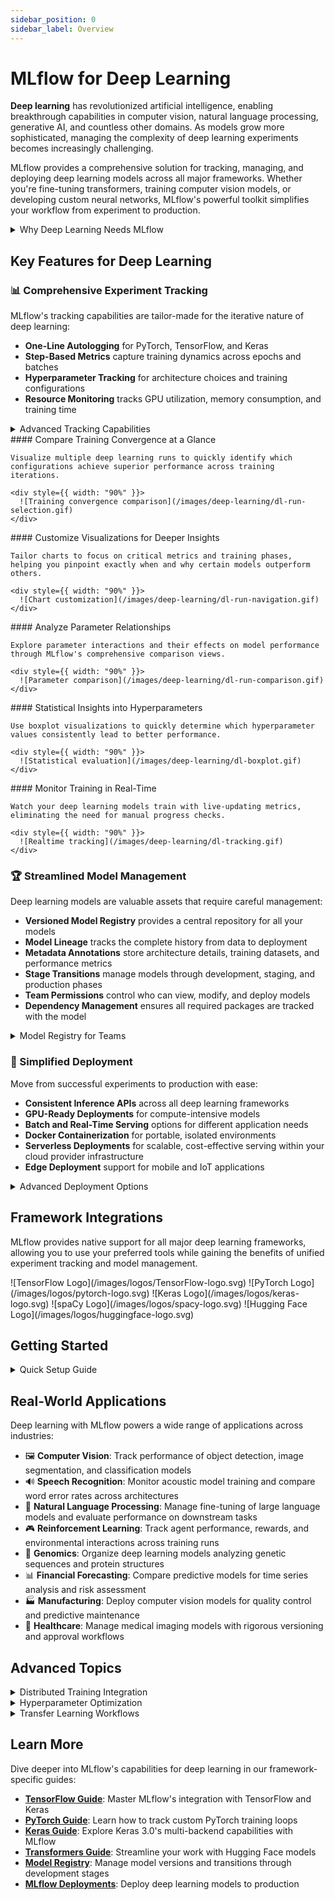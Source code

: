 ```yaml
---
sidebar_position: 0
sidebar_label: Overview
---
```



# MLflow for Deep Learning

**Deep learning** has revolutionized artificial intelligence, enabling breakthrough capabilities in computer vision, natural language processing, generative AI, and countless other domains. As models grow more sophisticated, managing the complexity of deep learning experiments becomes increasingly challenging.

MLflow provides a comprehensive solution for tracking, managing, and deploying deep learning models across all major frameworks. Whether you're fine-tuning transformers, training computer vision models, or developing custom neural networks, MLflow's powerful toolkit simplifies your workflow from experiment to production.

<details>
  <summary>Why Deep Learning Needs MLflow</summary>

  #### The Challenges of Modern Deep Learning

  - 🔄 **Iterative Development**: Deep learning requires extensive experimentation with architectures, hyperparameters, and training regimes
  - 📊 **Complex Metrics**: Models generate numerous metrics across training steps that must be tracked and compared
  - 💾 **Large Artifacts**: Models, checkpoints, and visualizations need systematic storage and versioning
  - 🧩 **Framework Diversity**: Teams often work across PyTorch, TensorFlow, Keras, and other specialized libraries
  - 🔬 **Reproducibility Crisis**: Without proper tracking, recreating results becomes nearly impossible
  - 👥 **Team Collaboration**: Multiple researchers need visibility into experiments and the ability to build on each other's work
  - 🚀 **Deployment Complexities**: Moving from successful experiments to production introduces new challenges

  MLflow addresses these challenges with a framework-agnostic platform that brings structure and clarity to the entire deep learning lifecycle.
</details>

## Key Features for Deep Learning

### 📊 Comprehensive Experiment Tracking

MLflow's tracking capabilities are tailor-made for the iterative nature of deep learning:

- **One-Line Autologging** for PyTorch, TensorFlow, and Keras
- **Step-Based Metrics** capture training dynamics across epochs and batches
- **Hyperparameter Tracking** for architecture choices and training configurations
- **Resource Monitoring** tracks GPU utilization, memory consumption, and training time

<details>
  <summary>Advanced Tracking Capabilities</summary>

  #### Beyond Basic Metrics

  MLflow's tracking system supports the specialized needs of deep learning workflows:

  - **Model Architecture Logging**: Automatically capture neural network structures and parameter counts
  - **Dataset Tracking**: Record dataset versions, preprocessing steps, and augmentation parameters
  - **Visual Debugging**: Store sample predictions, attention maps, and other visual artifacts
  - **Distributed Training**: Monitor metrics across multiple nodes in distributed training setups
  - **Custom Artifacts**: Log confusion matrices, embedding projections, and other specialized visualizations
  - **Hardware Profiling**: Track GPU/TPU utilization, memory consumption, and throughput metrics
  - **Early Stopping Points**: Record when early stopping occurred and store the best model states
</details>

<Tabs>
  <TabItem default label="Chart Comparison" value="chart-comparison">
    #### Compare Training Convergence at a Glance

    Visualize multiple deep learning runs to quickly identify which configurations achieve superior performance across training iterations.

    <div style={{ width: "90%" }}>
      ![Training convergence comparison](/images/deep-learning/dl-run-selection.gif)
    </div>
  </TabItem>

  <TabItem label="Chart Customization" value="chart-customization">
    #### Customize Visualizations for Deeper Insights

    Tailor charts to focus on critical metrics and training phases, helping you pinpoint exactly when and why certain models outperform others.

    <div style={{ width: "90%" }}>
      ![Chart customization](/images/deep-learning/dl-run-navigation.gif)
    </div>
  </TabItem>

  <TabItem label="Run Comparison" value="run-comparison">
    #### Analyze Parameter Relationships

    Explore parameter interactions and their effects on model performance through MLflow's comprehensive comparison views.

    <div style={{ width: "90%" }}>
      ![Parameter comparison](/images/deep-learning/dl-run-comparison.gif)
    </div>
  </TabItem>

  <TabItem label="Statistical Evaluation" value="statistical-evaluation">
    #### Statistical Insights into Hyperparameters

    Use boxplot visualizations to quickly determine which hyperparameter values consistently lead to better performance.

    <div style={{ width: "90%" }}>
      ![Statistical evaluation](/images/deep-learning/dl-boxplot.gif)
    </div>
  </TabItem>

  <TabItem label="Realtime Tracking" value="realtime-tracking">
    #### Monitor Training in Real-Time

    Watch your deep learning models train with live-updating metrics, eliminating the need for manual progress checks.

    <div style={{ width: "90%" }}>
      ![Realtime tracking](/images/deep-learning/dl-tracking.gif)
    </div>
  </TabItem>
</Tabs>

### 🏆 Streamlined Model Management

Deep learning models are valuable assets that require careful management:

- **Versioned Model Registry** provides a central repository for all your models
- **Model Lineage** tracks the complete history from data to deployment
- **Metadata Annotations** store architecture details, training datasets, and performance metrics
- **Stage Transitions** manage models through development, staging, and production phases
- **Team Permissions** control who can view, modify, and deploy models
- **Dependency Management** ensures all required packages are tracked with the model

<details>
  <summary>Model Registry for Teams</summary>

  #### Collaborative Model Development

  The MLflow Model Registry enhances team productivity through:

  - **Transition Requests**: Team members can request model promotion with documented justifications
  - **Approval Workflows**: Implement governance with required approvals for production deployments (managed MLflow only)
  - **Performance Baselines**: Set threshold requirements before models can advance to production
  - **Rollback Capabilities**: Quickly revert to previous versions if issues arise
  - **Activity Feeds**: Track who made changes to models and when (managed MLflow only)
  - **Webhook Integration**: Trigger CI/CD pipelines and notifications based on registry events (managed MLflow only)
  - **Model Documentation**: Store comprehensive documentation alongside model artifacts
</details>

### 🚀 Simplified Deployment

Move from successful experiments to production with ease:

- **Consistent Inference APIs** across all deep learning frameworks
- **GPU-Ready Deployments** for compute-intensive models
- **Batch and Real-Time Serving** options for different application needs
- **Docker Containerization** for portable, isolated environments
- **Serverless Deployments** for scalable, cost-effective serving within your cloud provider infrastructure
- **Edge Deployment** support for mobile and IoT applications

<details>
  <summary>Advanced Deployment Options</summary>

  #### Beyond Basic Serving

  MLflow supports sophisticated deployment scenarios for deep learning:

  - **Model Ensembling**: Deploy multiple models with voting or averaging mechanisms
  - **Custom Preprocessing/Postprocessing**: Attach data transformation pipelines to your model
  - **Optimized Inference**: Support for quantization, pruning, and other optimization techniques
  - **Monitoring Integration**: Connect to observability platforms for production tracking
  - **Hardware Acceleration**: Leverage GPU/TPU resources for high-throughput inference in cloud provider infrastructure
  - **Scalable Architecture**: Handle variable loads with auto-scaling capabilities (managed MLflow only)
  - **Multi-Framework Deployment**: Mix models from different frameworks in the same serving environment
</details>

## Framework Integrations

MLflow provides native support for all major deep learning frameworks, allowing you to use your preferred tools while gaining the benefits of unified experiment tracking and model management.

<CardGroup>
  <LogoCard description="Seamlessly track TensorFlow experiments with one-line autologging. Capture training metrics, model architecture, and TensorBoard visualizations in a centralized repository." link="/ml/deep-learning/tensorflow">
    <span>![TensorFlow Logo](/images/logos/TensorFlow-logo.svg)</span>
  </LogoCard>

  <LogoCard description="Integrate MLflow with PyTorch's flexible deep learning ecosystem. Log metrics from custom training loops, save model checkpoints, and simplify deployment for production." link="/ml/deep-learning/pytorch">
    <span>![PyTorch Logo](/images/logos/pytorch-logo.svg)</span>
  </LogoCard>

  <LogoCard description="Harness Keras 3.0's multi-backend capabilities with comprehensive MLflow tracking. Monitor training across TensorFlow, PyTorch, and JAX backends with consistent experiment management." link="/ml/deep-learning/keras">
    <span>![Keras Logo](/images/logos/keras-logo.svg)</span>
  </LogoCard>

  <LogoCard description="Track and manage spaCy NLP models throughout their lifecycle. Log training metrics, compare model versions, and deploy language processing pipelines to production." link="/ml/model/#spacyspacy">
    <span>![spaCy Logo](/images/logos/spacy-logo.svg)</span>
  </LogoCard>

  <LogoCard description="Streamline your work with Hugging Face Transformers. Track fine-tuning experiments, manage model versions, and deploy state-of-the-art language models with MLflow's specialized integration." link="/llms/transformers">
    <span>![Hugging Face Logo](/images/logos/huggingface-logo.svg)</span>
  </LogoCard>
</CardGroup>

## Getting Started

<details>
  <summary>Quick Setup Guide</summary>

  ### 1. Install MLflow

  ```bash
  pip install mlflow
  ```

  Ensure that you have the appropriate DL integration package installed. For example, for PyTorch with image model support:

  ```bash
  pip install torch torchvision
  ```

  ### 2. Start Tracking Server (Optional)

  ```bash
  # Start a local tracking server
  mlflow server --host 0.0.0.0 --port 5000
  ```

  ### 3. Enable Autologging

  ```python
  import mlflow

  # For TensorFlow/Keras
  mlflow.tensorflow.autolog()

  # For PyTorch Lightning
  mlflow.pytorch.autolog()

  # For all supported frameworks
  mlflow.autolog()
  ```

  ### 4. Train Your Model Normally

  ```python
  # Your existing training code works unchanged!
  model.fit(train_data, train_labels, epochs=10, validation_data=(val_data, val_labels))
  ```

  ### 5. View Results

  Open the MLflow UI to see your tracked experiments:

  ```bash
  mlflow ui
  ```

  Or if using a tracking server:

  ```
  http://localhost:5000
  ```
</details>

## Real-World Applications

Deep learning with MLflow powers a wide range of applications across industries:

- 🖼️ **Computer Vision**: Track performance of object detection, image segmentation, and classification models
- 🔊 **Speech Recognition**: Monitor acoustic model training and compare word error rates across architectures
- 📝 **Natural Language Processing**: Manage fine-tuning of large language models and evaluate performance on downstream tasks
- 🎮 **Reinforcement Learning**: Track agent performance, rewards, and environmental interactions across training runs
- 🧬 **Genomics**: Organize deep learning models analyzing genetic sequences and protein structures
- 📊 **Financial Forecasting**: Compare predictive models for time series analysis and risk assessment
- 🏭 **Manufacturing**: Deploy computer vision models for quality control and predictive maintenance
- 🏥 **Healthcare**: Manage medical imaging models with rigorous versioning and approval workflows

## Advanced Topics

<details>
  <summary>Distributed Training Integration</summary>

  MLflow integrates seamlessly with distributed training frameworks:

  - **Horovod**: Track metrics across distributed TensorFlow and PyTorch training
  - **PyTorch DDP**: Monitor distributed data parallel training
  - **TensorFlow Distribution Strategies**: Log metrics from multi-GPU and multi-node training
  - **Ray**: Integrate with Ray's distributed computing ecosystem

  Example with PyTorch DDP:

  ```python
  import mlflow
  import torch.distributed as dist
  from torch.nn.parallel import DistributedDataParallel

  mlflow.pytorch.autolog()

  # Initialize process group
  dist.init_process_group(backend="nccl")

  # Create model and move to GPU with DDP wrapper
  model = DistributedDataParallel(model.to(rank))

  # MLflow tracking works normally with DDP
  with mlflow.start_run():
      trainer.fit(model)
  ```
</details>

<details>
  <summary>Hyperparameter Optimization</summary>

  MLflow integrates with popular hyperparameter optimization frameworks:

  - **Optuna**: Track trials and visualize optimization results
  - **Ray Tune**: Monitor distributed hyperparameter sweeps
  - **Weights & Biases Sweeps**: Synchronize W&B sweeps with MLflow tracking
  - **HyperOpt**: Organize and compare hyperparameter search results

  Example with Optuna:

  ```python
  import mlflow
  import optuna


  def objective(trial):
      with mlflow.start_run(nested=True):
          # Suggest hyperparameters
          lr = trial.suggest_float("lr", 1e-5, 1e-1, log=True)
          batch_size = trial.suggest_categorical("batch_size", [16, 32, 64, 128])

          # Log parameters to MLflow
          mlflow.log_params({"lr": lr, "batch_size": batch_size})

          # Train model
          model = create_model(lr)
          result = train_model(model, batch_size)

          # Log results
          mlflow.log_metrics({"accuracy": result["accuracy"]})

          return result["accuracy"]


  # Create study
  with mlflow.start_run():
      study = optuna.create_study(direction="maximize")
      study.optimize(objective, n_trials=100)

      # Log best parameters
      mlflow.log_params({f"best_{k}": v for k, v in study.best_params.items()})
      mlflow.log_metric("best_accuracy", study.best_value)
  ```
</details>

<details>
  <summary>Transfer Learning Workflows</summary>

  MLflow helps organize transfer learning and fine-tuning workflows:

  - **Base Model Registry**: Maintain a catalog of pre-trained models
  - **Fine-Tuning Tracking**: Monitor performance as you adapt models to new tasks
  - **Layer Freezing Analysis**: Compare different layer freezing strategies
  - **Learning Rate Scheduling**: Track the impact of different learning rate strategies for fine-tuning

  Example tracking a fine-tuning run:

  ```python
  import mlflow
  import torch
  from transformers import AutoModelForSequenceClassification

  with mlflow.start_run():
      # Log base model information
      base_model_name = "bert-base-uncased"
      mlflow.log_param("base_model", base_model_name)

      # Create and customize model for fine-tuning
      model = AutoModelForSequenceClassification.from_pretrained(base_model_name)

      # Log which layers are frozen
      frozen_layers = ["embeddings", "encoder.layer.0", "encoder.layer.1"]
      mlflow.log_param("frozen_layers", frozen_layers)

      # Freeze specified layers
      for name, param in model.named_parameters():
          if any(layer in name for layer in frozen_layers):
              param.requires_grad = False

      # Log trainable parameter count
      trainable_params = sum(p.numel() for p in model.parameters() if p.requires_grad)
      total_params = sum(p.numel() for p in model.parameters())
      mlflow.log_params(
          {
              "trainable_params": trainable_params,
              "total_params": total_params,
              "trainable_percentage": trainable_params / total_params,
          }
      )

      # Fine-tune and track results...
  ```
</details>

## Learn More

Dive deeper into MLflow's capabilities for deep learning in our framework-specific guides:

- **[TensorFlow Guide](/ml/deep-learning/tensorflow)**: Master MLflow's integration with TensorFlow and Keras
- **[PyTorch Guide](/ml/deep-learning/pytorch)**: Learn how to track custom PyTorch training loops
- **[Keras Guide](/ml/deep-learning/keras)**: Explore Keras 3.0's multi-backend capabilities with MLflow
- **[Transformers Guide](/llms/transformers)**: Streamline your work with Hugging Face models
- **[Model Registry](/ml/model-registry)**: Manage model versions and transitions through development stages
- **[MLflow Deployments](/ml/deployment)**: Deploy deep learning models to production